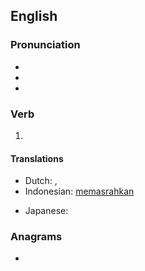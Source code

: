 ==English==

===Pronunciation===
* {{IPA|/ˈfoɹwɛnt/|lang=en}}
* {{audio|en-us-forewent.ogg|Audio (US)|lang=en}}
* {{rhymes|ɛnt|lang=en}}

===Verb===
{{head|en|verb form}}

# {{en-simple past of|forego}}

====Translations====
{{trans-top|simple past of "to forego"}}
* Dutch: {{t|nl|liet voorbijgaan}}, {{t|nl|lieten voorbijgaan}}
* Indonesian: [[pasrah|memasrahkan]]
{{trans-mid}}
* Japanese: {{t|ja|諦めた|tr=[[あきらめた]], akirameta}}
{{trans-bottom}}

===Anagrams===
* {{l|en|Freetown}}